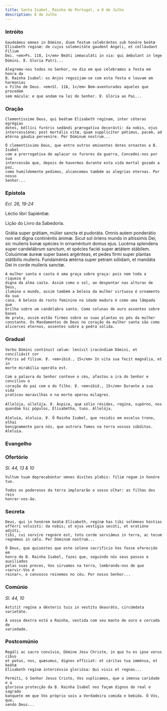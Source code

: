 ```yaml
---
title: Santa Isabel, Rainha de Portugal, a 8 de Julho
description: 8 de Julho
---
```


### Intróito

<div class="side-by-side not-content">

    Gaudeámus omnes in Dómino, diem festum celebrántes sub honóre beátæ
    Elisabeth reginæ: de cujus solemnitáte gaudent Angeli, et colláudant Fílium
    Dei. <em>Ps. 118, 1</em> Beáti immaculáti in via: qui ámbulant in lege
    Dómini. ℣. Gloria Patri...

    Alegremo-nos todos no Senhor, no dia em que celebramos a festa em honra da
    B. Rainha Isabel: os Anjos regozijam-se com esta festa e louvam em harmonias
    o Filho de Deus. <em>Sl. 118, 1</em> Bem-aventurados aqueles que procedem
    sem mácula: e que andam na lei do Senhor. ℣. Glória ao Pai...

</div>

### Oração

<div class="side-by-side not-content">

    Clementíssime Deus, qui beátam Elísabeth regínam, inter céteras egrégias
    dotes, béllíci furóris sedándi prærogatíva decorásti: da nobis, ejus
    intercessíóne; post mortális vitæ, quam supplícíter pétimus, pacem, ad
    ætérna gáudia perveníre. Per Dóminum nostrum...

    Ó clementíssimo Deus, que entre outros eminentes dotes ornastes a B. Isabel
    com a prerrogativa de aplacar os furores da guerra, Concedei-nos por sua
    intercessão que, depois de havermos durante esta vida mortal gozado a paz,
    como humildemente pedimos, alcancemos também as alegrias eternas. Por nosso
    Senhor...

</div>

### Epístola

<em>Ecl. 26, 19-24</em>

<div class="side-by-side not-content">

Léctio libri Sapiéntiæ.

Lição do Livro da Sabedoria.

  <span>
    Grátia super grátiam, múlier sancta et pudoráta. Omnis autem ponderátio non
    est digna continéntis ánimæ. Sicut sol óriens mundo in altíssimis Dei, sic
    mulíeris bonæ spécies in ornaméntum domus ejus. Lucérna splendens super
    candelábrum sanctum, et spécies faciéi super ætátem stábilem. Coluúmnæ áureæ
    super bases argénteas, et pedes firmi super plantas státibilis mulíeris.
    Fundaménta ætérna super petram sólidam, et mandáta Dei in corde mulíeris
    sanctæ.

    A mulher santa e casta é uma graça sobre graça: pois nem toda a riqueza é
    digna da alma casta. Assim como o sol, ao despontar nas alturas de Deus,
    ilumina o mundo, assim também a beleza da mulher virtuosa é ornamento da sua
    casa. A beleza do rosto feminino na idade madura é como uma lâmpada que
    brilha sobre um candelabro santo. Como colunas de ouro assentes sobre bases
    de prata, assim estão firmes sobre as suas plantas os pés da mulher
    constante. Os Mandamentos de Deus no coração da mulher santa são como
    alicerces eternos, assentes sobre a pedra sólida.

</div>

### Gradual

<div class="side-by-side not-content">

    Verbo Dómini contínuit cælum: lenívit iracúndiam Dómini, et conciliávit cor
    Patris ad fílium. ℣. <em>ibid., 15</em> In vita sua fecit magnália, et in
    morte mirabília operáta est.

    Com a palavra do Senhor conteve o céu, afastou a ira do Senhor e conciliou o
    coração do pai com o do filho. ℣. <em>ibid., 15</em> Durante a sua vida
    praticou maravilhas e na morte operou milagres.

    Allelúja, allelúja. ℣. Áspice, quæ sólio résides, regína, supérno, nos
    quondam hic pópulos, Elisabétha, tuos. Allelúja.

    Aleluia, aleluia. ℣. Ó Rainha Isabel, que residis em excelso trono, olhai
    benignamente para nós, que outrora fomos na terra vossos súbditos. Aleluia.

</div>

### Evangelho


<LinkCard
  href="/missal/comum/18virgensmartires2#evangelho"
  title="Virgens Mártires - Missa Me exspectavérunt"
/>

### Ofertório

<em>Sl. 44, 13 & 10</em>

<div class="side-by-side not-content">

    Vultum tuum deprecabúntur omnes divítes plebis: fíliæ regum in honóre tuo.

    Todos os poderosos da terra implorarão o vosso olhar: as filhas dos reis
    honrar-vos-ão.

</div>

### Secreta

<div class="side-by-side not-content">

    Deus, qui in honórem beátæ Elísabeth, regínæ has tibi solémnes hóstias
    offérri voluísti: da nobis; ut ejus vestígia secúti, et oratióne adjúti,
    tibi, cui servíre regnáre est, toto corde serviámus in terra, ac tecum
    regnémus in cælo. Per Dóminum nostrum...

    Ó Deus, que quisestes que este solene sacrifício Vos fosse oferecido em
    honra da B. Rainha Isabel, fazei que, seguindo nós seus passos e auxiliados
    pelas suas preces, Vos sirvamos na terra, lembrando-nos de que «servir-Vos é
    reinar», e convosco reinemos no céu. Por nosso Senhor...

</div>

### Comúnio

<em>Sl. 44, 10</em>

<div class="side-by-side not-content">

    Ástitit regína a déxteris tuis in vestítu deauráto, circúmdata varietáte.

    À vossa dextra está a Rainha, vestida com seu manto de ouro e cercada de
    variedade.

</div>

### Postcomúnio

<div class="side-by-side not-content">

    Regáli ac sacro convívio, Dómine Jesu Christe, in quo tu es ipse verus cibus
    et potus, nos, quæsumus, dignos effíciat: et cáritas tua imménsa, et beátæ
    Elisabeth regínæ intercéssio gloriósa: Qui vivis et regnas...

    Permiti, ó Senhor Jesus Cristo, Vos suplicamos, que a imensa caridade e a
    gloriosa protecção da B. Rainha Isabel nos façam dignos do real e sagrado
    banquete em que Vós próprio sois a Verdadeira comida e bebida. Ó Vós, que,
    sendo Deus...

</div>
